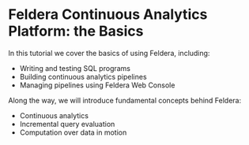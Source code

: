 # Feldera Continuous Analytics Platform: the Basics

In this tutorial we cover the basics of using Feldera, including:

- Writing and testing SQL programs
- Building continuous analytics pipelines
- Managing pipelines using Feldera Web Console

Along the way, we will introduce fundamental concepts behind Feldera:

- Continuous analytics
- Incremental query evaluation
- Computation over data in motion
